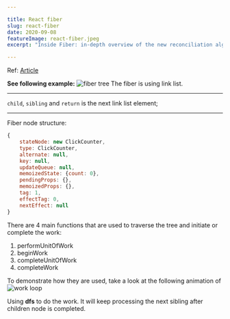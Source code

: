```yaml
---

title: React fiber
slug: react-fiber
date: 2020-09-08
featureImage: react-fiber.jpeg
excerpt: "Inside Fiber: in-depth overview of the new reconciliation algorithm in React"

---
```

Ref: [Article](https://indepth.dev/inside-fiber-in-depth-overview-of-the-new-reconciliation-algorithm-in-react/)


**See following example:**
![fiber tree](fiber-tree.png)
The fiber is using link list.
***
`child`, `sibling` and `return` is the next link list element;
***
Fiber node structure:
```js
{
    stateNode: new ClickCounter,
    type: ClickCounter,
    alternate: null,
    key: null,
    updateQueue: null,
    memoizedState: {count: 0},
    pendingProps: {},
    memoizedProps: {},
    tag: 1,
    effectTag: 0,
    nextEffect: null
}
```
There are 4 main functions that are used to traverse the tree and initiate or complete the work:

1. performUnitOfWork
2. beginWork
3. completeUnitOfWork
4. completeWork

To demonstrate how they are used, take a look at the following animation of
![work loop](./workloop.gif)


Using **dfs** to do the work. It will keep processing the next sibling after children node is completed.